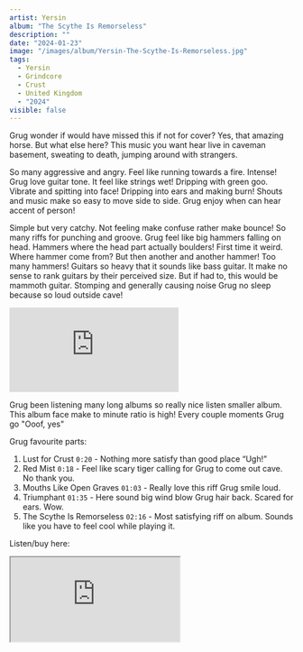 ```yaml
---
artist: Yersin
album: "The Scythe Is Remorseless"
description: ""
date: "2024-01-23"
image: "/images/album/Yersin-The-Scythe-Is-Remorseless.jpg"
tags:
  - Yersin
  - Grindcore
  - Crust
  - United Kingdom
  - "2024"
visible: false
---
```


Grug wonder if would have missed this if not for cover? Yes, that amazing horse. But what else here? This music you want hear live in caveman basement, sweating to death, jumping around with strangers.

So many aggressive and angry. Feel like running towards a fire. Intense! Grug love guitar tone. It feel like strings wet! Dripping with green goo. Vibrate and spitting into face! Dripping into ears and making burn! Shouts and music make so easy to move side to side. Grug enjoy when can hear accent of person!

Simple but very catchy. Not feeling make confuse rather make bounce! So many riffs for punching and groove. Grug feel like big hammers falling on head. Hammers where the head part actually boulders! First time it weird. Where hammer come from? But then another and another hammer! Too many hammers! Guitars so heavy that it sounds like bass guitar. It make no sense to rank guitars by their perceived size. But if had to, this would be mammoth guitar. Stomping and generally causing noise Grug no sleep because so loud outside cave!

<div class="embed-container">
  <iframe
    src="https://www.youtube-nocookie.com/embed/a9Mc07d6W-k?si=6iN2gFesLC5tCnKJ"
    frameborder="0"
    allow="accelerometer; autoplay; clipboard-write; encrypted-media; gyroscope; picture-in-picture; web-share"
    allowfullscreen
    class="embed-video"></iframe>
</div>

Grug been listening many long albums so really nice listen smaller album. This album face make to minute ratio is high! Every couple moments Grug go "Ooof, yes"

Grug favourite parts:

1. Lust for Crust `0:20` - Nothing more satisfy than good place “Ugh!”
1. Red Mist `0:18` - Feel like scary tiger calling for Grug to come out cave. No thank you.
1. Mouths Like Open Graves `01:03` - Really love this riff Grug smile loud.
1. Triumphant `01:35` - Here sound big wind blow Grug hair back. Scared for ears. Wow.
1. The Scythe Is Remorseless `02:16` - Most satisfying riff on album. Sounds like you have to feel cool while playing it.

Listen/buy here:

<iframe
  style={{ border: "0", width: "350px", height: "690px" }}
  src="https://bandcamp.com/EmbeddedPlayer/album=1577151735/size=large/bgcol=333333/linkcol=ffffff/transparent=true/"
  seamless>
  <a href="https://yersinofficial.bandcamp.com/album/the-scythe-is-remorseless">
    The Scythe Is Remorseless by Yersin
  </a>
</iframe>

